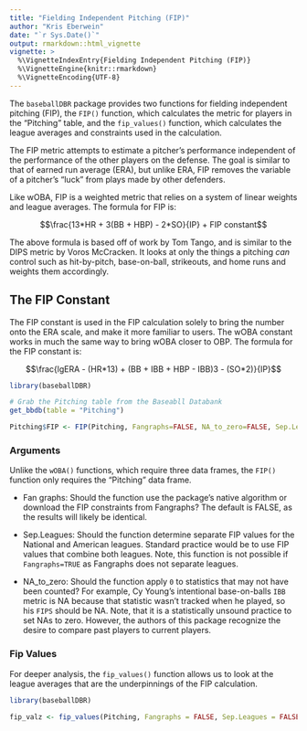 ```yaml
---
title: "Fielding Independent Pitching (FIP)"
author: "Kris Eberwein"
date: "`r Sys.Date()`"
output: rmarkdown::html_vignette
vignette: >
  %\VignetteIndexEntry{Fielding Independent Pitching (FIP)}
  %\VignetteEngine{knitr::rmarkdown}
  %\VignetteEncoding{UTF-8}
---
```


The `baseballDBR` package provides two functions for fielding independent pitching (FIP), the `FIP()` function, which calculates the metric for players in the "Pitching" table, and the `fip_values()` function, which calculates the league averages and constraints used in the calculation.

The FIP metric attempts to estimate a pitcher's performance independent of the performance of the other players on the defense. The goal is similar to that of earned run average (ERA), but unlike ERA, FIP removes the variable of a pitcher's "luck" from plays made by other defenders.

Like wOBA, FIP is a weighted metric that relies on a system of linear weights and league averages. The formula for FIP is:

$$\frac{13*HR + 3(BB + HBP) - 2*SO}{IP} + FIP constant$$

The above formula is based off of work by Tom Tango, and is similar to the DIPS metric by Voros McCracken. It looks at only the things a pitching *can* control such as hit-by-pitch, base-on-ball, strikeouts, and home runs and weights them accordingly. 

## The FIP Constant

The FIP constant is used in the FIP calculation solely to bring the number onto the ERA scale, and make it more familiar to users. The wOBA constant works in much the same way to bring wOBA closer to OBP. The formula for the FIP constant is:

$$\frac{lgERA - (HR*13) + (BB + IBB + HBP - IBB)3 - (SO*2)}{IP}$$

```r
library(baseballDBR)

# Grab the Pitching table from the Baseabll Databank
get_bbdb(table = "Pitching")

Pitching$FIP <- FIP(Pitching, Fangraphs=FALSE, NA_to_zero=FALSE, Sep.Leagues=FALSE)


```


### Arguments

Unlike the `wOBA()` functions, which require three data frames, the `FIP()` function only requires the "Pitching" data frame.

* Fan graphs: Should the function use the package's native algorithm or download the FIP constraints from Fangraphs? The default is FALSE, as the results will likely be identical.

* Sep.Leagues: Should the function determine separate FIP values for the National and American leagues. Standard practice would be to use FIP values that combine both leagues. Note, this function is not possible if `Fangraphs=TRUE` as Fangraphs does not separate leagues.

* NA_to_zero: Should the function apply `0` to statistics that may not have been counted? For example, Cy Young's intentional base-on-balls `IBB` metric is NA because that statistic wasn't tracked when he played, so his `FIPS` should be NA. Note, that it is a statistically unsound practice to set NAs to zero. However, the authors of this package recognize the desire to compare past players to current players.

### Fip Values

For deeper analysis, the `fip_values()` function allows us to look at the league averages that are the underpinnings of the FIP calculation.

```r
library(baseballDBR)

fip_valz <- fip_values(Pitching, Fangraphs = FALSE, Sep.Leagues = FALSE)
```

